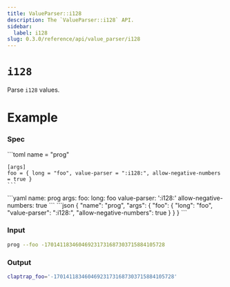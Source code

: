 ```yaml
---
title: ValueParser::i128
description: The `ValueParser::i128` API.
sidebar:
  label: i128
slug: 0.3.0/reference/api/value_parser/i128
---
```



# `i128` <LinkButton href="https://docs.rs/clap/latest/clap/value_parser/fn.i128.html" icon="open-book" variant="minimal" />

<Badge text="since 0.1.0" size="small" />

Parse `i128` values.

# Example

### Spec

<Tabs syncKey="format">
  <TabItem label="TOML">
    ```toml
    name = "prog"

    [args]
    foo = { long = "foo", value-parser = ":i128:", allow-negative-numbers = true }
    ```
  </TabItem>

  <TabItem label="YAML">
    ```yaml
    name: prog
    args:
      foo:
        long: foo
        value-parser: ':i128:'
        allow-negative-numbers: true
    ```
  </TabItem>

  <TabItem label="JSON">
    ```json
    {
      "name": "prog",
      "args": {
        "foo": {
          "long": "foo",
          "value-parser": ":i128:",
          "allow-negative-numbers": true
        }
      }
    }
    ```
  </TabItem>
</Tabs>

### Input

```bash
prog --foo -170141183460469231731687303715884105728
```

### Output

```bash
claptrap_foo='-170141183460469231731687303715884105728'
```
